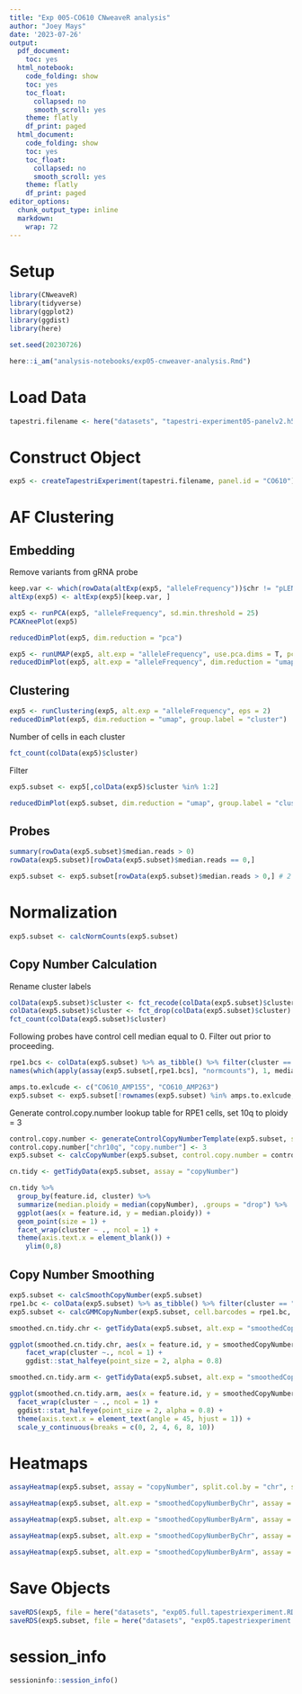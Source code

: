 ```yaml
---
title: "Exp 005-CO610 CNweaveR analysis"
author: "Joey Mays"
date: '2023-07-26'
output:
  pdf_document:
    toc: yes
  html_notebook:
    code_folding: show
    toc: yes
    toc_float:
      collapsed: no
      smooth_scroll: yes
    theme: flatly
    df_print: paged
  html_document:
    code_folding: show
    toc: yes
    toc_float:
      collapsed: no
      smooth_scroll: yes
    theme: flatly
    df_print: paged
editor_options:
  chunk_output_type: inline
  markdown:
    wrap: 72
---
```


# Setup

```r
library(CNweaveR)
library(tidyverse)
library(ggplot2)
library(ggdist)
library(here)
```

```r
set.seed(20230726)
```

```r
here::i_am("analysis-notebooks/exp05-cnweaver-analysis.Rmd")
```

# Load Data

```r
tapestri.filename <- here("datasets", "tapestri-experiment05-panelv2.h5")
```

# Construct Object

```r
exp5 <- createTapestriExperiment(tapestri.filename, panel.id = "CO610")
```

# AF Clustering

## Embedding

Remove variants from gRNA probe

```r
keep.var <- which(rowData(altExp(exp5, "alleleFrequency"))$chr != "pLENTI-gRNA")
altExp(exp5) <- altExp(exp5)[keep.var, ]
```

```r
exp5 <- runPCA(exp5, "alleleFrequency", sd.min.threshold = 25)
PCAKneePlot(exp5)
```


```r
reducedDimPlot(exp5, dim.reduction = "pca")
```

```r
exp5 <- runUMAP(exp5, alt.exp = "alleleFrequency", use.pca.dims = T, pca.dims = 1:2)
reducedDimPlot(exp5, alt.exp = "alleleFrequency", dim.reduction = "umap")
```

## Clustering

```r
exp5 <- runClustering(exp5, alt.exp = "alleleFrequency", eps = 2)
reducedDimPlot(exp5, dim.reduction = "umap", group.label = "cluster")
```

Number of cells in each cluster

```r
fct_count(colData(exp5)$cluster)
```

Filter

```r
exp5.subset <- exp5[,colData(exp5)$cluster %in% 1:2]
```

```r
reducedDimPlot(exp5.subset, dim.reduction = "umap", group.label = "cluster")
```


## Probes

```r
summary(rowData(exp5.subset)$median.reads > 0)
rowData(exp5.subset)[rowData(exp5.subset)$median.reads == 0,]
```

```r
exp5.subset <- exp5.subset[rowData(exp5.subset)$median.reads > 0,] # 2 probes filtered for exp 5
```

# Normalization

```r
exp5.subset <- calcNormCounts(exp5.subset)
```

## Copy Number Calculation

Rename cluster labels

```r
colData(exp5.subset)$cluster <- fct_recode(colData(exp5.subset)$cluster, HCEC = "1", RPE1 = "2")
colData(exp5.subset)$cluster <- fct_drop(colData(exp5.subset)$cluster)
fct_count(colData(exp5.subset)$cluster)
```

Following probes have control cell median equal to 0. Filter out prior to proceeding.

```r
rpe1.bcs <- colData(exp5.subset) %>% as_tibble() %>% filter(cluster == "RPE1") %>% pull(cell.barcode)
names(which(apply(assay(exp5.subset[,rpe1.bcs], "normcounts"), 1, median) == 0))

amps.to.exlcude <- c("CO610_AMP155", "CO610_AMP263")
exp5.subset <- exp5.subset[!rownames(exp5.subset) %in% amps.to.exlcude,]
```

Generate control.copy.number lookup table for RPE1 cells, set 10q to ploidy = 3

```r
control.copy.number <- generateControlCopyNumberTemplate(exp5.subset, sample.feature.label = "RPE1", copy.number = 2)
control.copy.number["chr10q", "copy.number"] <- 3
exp5.subset <- calcCopyNumber(exp5.subset, control.copy.number = control.copy.number, sample.feature = "cluster")
```

```r
cn.tidy <- getTidyData(exp5.subset, assay = "copyNumber")
```

```r
cn.tidy %>%
  group_by(feature.id, cluster) %>%
  summarize(median.ploidy = median(copyNumber), .groups = "drop") %>%
  ggplot(aes(x = feature.id, y = median.ploidy)) +
  geom_point(size = 1) +
  facet_wrap(cluster ~ ., ncol = 1) +
  theme(axis.text.x = element_blank()) +
    ylim(0,8)
```

## Copy Number Smoothing

```r
exp5.subset <- calcSmoothCopyNumber(exp5.subset)
rpe1.bc <- colData(exp5.subset) %>% as_tibble() %>% filter(cluster == "RPE1") %>% pull(cell.barcode)
exp5.subset <- calcGMMCopyNumber(exp5.subset, cell.barcodes = rpe1.bc, control.copy.number = control.copy.number, model.components = 1:4)
```

```r
smoothed.cn.tidy.chr <- getTidyData(exp5.subset, alt.exp = "smoothedCopyNumberByChr", assay = "smoothedCopyNumber")
```

```r
ggplot(smoothed.cn.tidy.chr, aes(x = feature.id, y = smoothedCopyNumber)) + 
    facet_wrap(cluster ~., ncol = 1) +
    ggdist::stat_halfeye(point_size = 2, alpha = 0.8)
```

```r
smoothed.cn.tidy.arm <- getTidyData(exp5.subset, alt.exp = "smoothedCopyNumberByArm", assay = "smoothedCopyNumber")
```

```r
ggplot(smoothed.cn.tidy.arm, aes(x = feature.id, y = smoothedCopyNumber)) +
  facet_wrap(cluster ~ ., ncol = 1) +
  ggdist::stat_halfeye(point_size = 2, alpha = 0.8) +
  theme(axis.text.x = element_text(angle = 45, hjust = 1)) +
  scale_y_continuous(breaks = c(0, 2, 4, 6, 8, 10))
```

# Heatmaps

```r
assayHeatmap(exp5.subset, assay = "copyNumber", split.col.by = "chr", split.row.by = "cluster", color.preset = "copy.number.denoise", name = "CN")
```

```r
assayHeatmap(exp5.subset, alt.exp = "smoothedCopyNumberByChr", assay = "smoothedCopyNumber", split.row.by = "cluster", color.preset = "copy.number.denoise", name = "smCN", column_names_rot = 0, column_names_centered = T)
```

```r
assayHeatmap(exp5.subset, alt.exp = "smoothedCopyNumberByArm", assay = "smoothedCopyNumber", split.row.by = "cluster", color.preset = "copy.number.denoise", name = "smCN")
```

```r
assayHeatmap(exp5.subset, alt.exp = "smoothedCopyNumberByChr", assay = "gmmCopyNumber", split.row.by = "cluster", color.preset = "copy.number.denoise", name = "gmmCN", column_names_rot = 0, column_names_centered = T)
```

```r
assayHeatmap(exp5.subset, alt.exp = "smoothedCopyNumberByArm", assay = "gmmCopyNumber", split.row.by = "cluster", color.preset = "copy.number.denoise", name = "gmmCN")
```

# Save Objects

```r
saveRDS(exp5, file = here("datasets", "exp05.full.tapestriexperiment.RDS"))
saveRDS(exp5.subset, file = here("datasets", "exp05.tapestriexperiment.RDS"))
```

# session_info

```r
sessioninfo::session_info()
```
